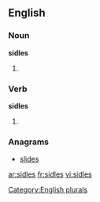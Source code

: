 
==English==

===Noun===
'''sidles'''

# {{plural of |[[sidle]]}}

===Verb===
'''sidles'''

# {{third-person singular of|sidle}}

===Anagrams===
* [[slides#English|slides]]

[[Category:English plurals]]

[[ar:sidles]]
[[fr:sidles]]
[[vi:sidles]]